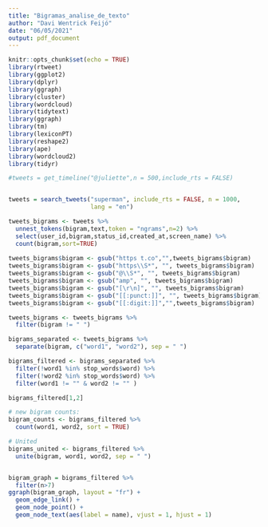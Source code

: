 ---
title: "Bigramas_analise_de_texto"
author: "Davi Wentrick Feijó"
date: "06/05/2021"
output: pdf_document
---

```{r setup, include=FALSE}
knitr::opts_chunk$set(echo = TRUE)
library(rtweet)
library(ggplot2)
library(dplyr)
library(ggraph)
library(cluster)
library(wordcloud)
library(tidytext)
library(ggraph)
library(tm)
library(lexiconPT)
library(reshape2)
library(ape)
library(wordcloud2)
library(tidyr)
```

```{r}
#tweets = get_timeline("@juliette",n = 500,include_rts = FALSE)


tweets = search_tweets("superman", include_rts = FALSE, n = 1000, 
                       lang = "en")

tweets_bigrams <- tweets %>%
  unnest_tokens(bigram,text,token = "ngrams",n=2) %>%
  select(user_id,bigram,status_id,created_at,screen_name) %>%
  count(bigram,sort=TRUE)
  
tweets_bigrams$bigram <- gsub("https t.co","",tweets_bigrams$bigram)
tweets_bigrams$bigram <- gsub("https\\S*", "", tweets_bigrams$bigram)
tweets_bigrams$bigram <- gsub("@\\S*", "", tweets_bigrams$bigram)
tweets_bigrams$bigram <- gsub("amp", "", tweets_bigrams$bigram) 
tweets_bigrams$bigram <- gsub("[\r\n]", "", tweets_bigrams$bigram)
tweets_bigrams$bigram <- gsub("[[:punct:]]", "", tweets_bigrams$bigram)
tweets_bigrams$bigram <- gsub("[[:digit:]]","",tweets_bigrams$bigram)

tweets_bigrams <- tweets_bigrams %>%
  filter(bigram != " ")

bigrams_separated <- tweets_bigrams %>%
  separate(bigram, c("word1", "word2"), sep = " ") 

bigrams_filtered <- bigrams_separated %>%
  filter(!word1 %in% stop_words$word) %>%
  filter(!word2 %in% stop_words$word) %>%
  filter(word1 != "" & word2 != "" )

bigrams_filtered[1,2]

# new bigram counts:
bigram_counts <- bigrams_filtered %>% 
  count(word1, word2, sort = TRUE)

# United
bigrams_united <- bigrams_filtered %>%
  unite(bigram, word1, word2, sep = " ")


bigram_graph = bigrams_filtered %>%
  filter(n>7)
ggraph(bigram_graph, layout = "fr") +
  geom_edge_link() +
  geom_node_point() +
  geom_node_text(aes(label = name), vjust = 1, hjust = 1)
```


